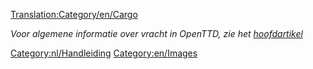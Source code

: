[[Translation:Category/en/Cargo]]

''Voor algemene informatie over vracht in OpenTTD, zie het [[nl/Manual/Vracht|hoofdartikel]]''

[[Category:nl/Handleiding]]
[[Category:en/Images]]